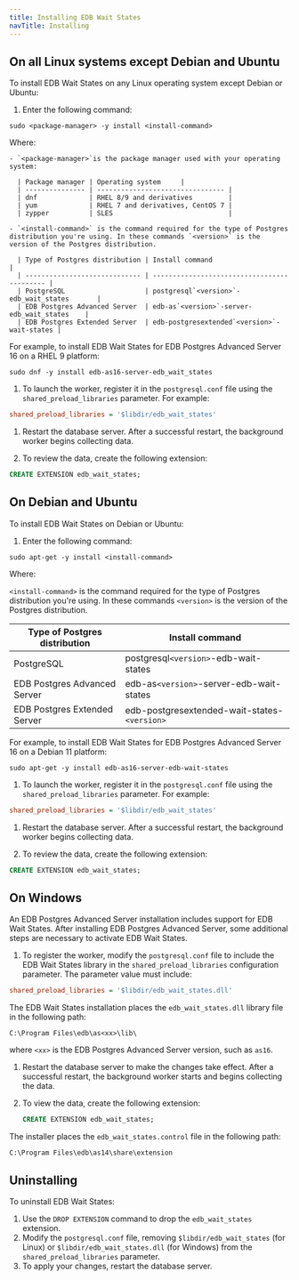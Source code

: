 ```yaml
---
title: Installing EDB Wait States
navTitle: Installing
---
```


## On all Linux systems except Debian and Ubuntu

To install EDB Wait States on any Linux operating system except Debian or Ubuntu:

1.  Enter the following command:

  ```shell
  sudo <package-manager> -y install <install-command>
  ```

  Where: 
  
    - `<package-manager>`is the package manager used with your operating system:

      | Package manager | Operating system     |
      | --------------- | -------------------------------- |
      | dnf             | RHEL 8/9 and derivatives         |
      | yum             | RHEL 7 and derivatives, CentOS 7 |
      | zypper          | SLES                             |

    - `<install-command>` is the command required for the type of Postgres distribution you're using. In these commands `<version>` is the version of the Postgres distribution. 

      | Type of Postgres distribution | Install command                             |
      | ----------------------------- | ------------------------------------------- |
      | PostgreSQL                    | postgresql`<version>`-edb_wait_states       |
      | EDB Postgres Advanced Server  | edb-as`<version>`-server-edb_wait_states    |
      | EDB Postgres Extended Server  | edb-postgresextended`<version>`-wait-states |
 
   
  For example, to install EDB Wait States for EDB Postgres Advanced Server 16 on a RHEL 9 platform:

  ```shell
  sudo dnf -y install edb-as16-server-edb_wait_states
  ```
  
1. To launch the worker, register it in the `postgresql.conf` file using the `shared_preload_libraries` parameter. For example:

  ```ini
  shared_preload_libraries = '$libdir/edb_wait_states'
  ```

1.  Restart the database server. After a successful restart, the background worker begins collecting data.

1. To review the data, create the following extension:

  ```sql
  CREATE EXTENSION edb_wait_states;
  ```

## On Debian and Ubuntu

To install EDB Wait States on Debian or Ubuntu:

1.  Enter the following command:

  ```shell
  sudo apt-get -y install <install-command>
  ```

  Where: 
  
  `<install-command>` is the command required for the type of Postgres distribution you're using. In these commands `<version>` is the version of the Postgres distribution. 

  | Type of Postgres distribution | Install command                              |
  | ----------------------------- | -------------------------------------------- |
  | PostgreSQL                    | postgresql`<version>`-edb-wait-states        |
  | EDB Postgres Advanced Server  | edb-as`<version>`-server-edb-wait-states     |
  | EDB Postgres Extended Server  | edb-postgresextended-wait-states-`<version>` |
 
  For example, to install EDB Wait States for EDB Postgres Advanced Server 16 on a Debian 11 platform:

  ```shell
  sudo apt-get -y install edb-as16-server-edb-wait-states
  ```

  
1. To launch the worker, register it in the `postgresql.conf` file using the `shared_preload_libraries` parameter. For example:

  ```ini
  shared_preload_libraries = '$libdir/edb_wait_states'
  ```

1.  Restart the database server. After a successful restart, the background worker begins collecting data.

1. To review the data, create the following extension:

  ```sql
  CREATE EXTENSION edb_wait_states;
  ```


## On Windows

An EDB Postgres Advanced Server installation includes support for EDB Wait States. After installing EDB Postgres Advanced Server, some additional steps are necessary to activate EDB Wait States.

1. To register the worker, modify the `postgresql.conf` file to include the EDB Wait States library in the `shared_preload_libraries` configuration parameter. The parameter value must include:

  ```ini
  shared_preload_libraries = '$libdir/edb_wait_states.dll'
  ```

  The EDB Wait States installation places the `edb_wait_states.dll` library file in the following path:

  ```text
  C:\Program Files\edb\as<xx>\lib\
  ```

  where `<xx>` is the EDB Postgres Advanced Server version, such as `as16`.

1. Restart the database server to make the changes take effect. After a successful restart, the background worker starts and begins collecting the data.

1. To view the data, create the following extension:

   ```sql
   CREATE EXTENSION edb_wait_states;
   ```

The installer places the `edb_wait_states.control` file in the following path:

```text
C:\Program Files\edb\as14\share\extension
```

## Uninstalling

To uninstall EDB Wait States:

1.  Use the `DROP EXTENSION` command to drop the `edb_wait_states` extension. 
1.  Modify the `postgresql.conf` file, removing `$libdir/edb_wait_states` (for Linux) or `$libdir/edb_wait_states.dll` (for Windows) from the `shared_preload_libraries` parameter. 
1.  To apply your changes, restart the database server.


